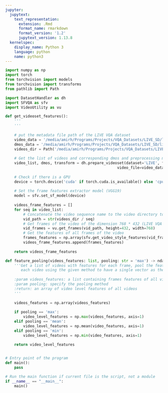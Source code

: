 ```yaml
---
jupyter:
  jupytext:
    text_representation:
      extension: .Rmd
      format_name: rmarkdown
      format_version: '1.2'
      jupytext_version: 1.13.8
  kernelspec:
    display_name: Python 3
    language: python
    name: python3
---
```


```python
import numpy as np
import torch
from torchvision import models
from torchvision import transforms
from pathlib import Path

import DatasetHandler as dh
import SFVQA as sfv
import VideoUtility as vu
```

```python
def get_videoset_features():
    '''
    '''
    
    # put the metadata file path of the LIVE VQA dataset
    video_data = '/media/amirh/Programs/Projects/VQA_Datasets/LIVE_SD/live_video_quality_seqs.txt'
    dmos_data = '/media/amirh/Programs/Projects/VQA_Datasets/LIVE_SD/live_video_quality_data.txt'
    videos_dir = Path('/media/amirh/Programs/Projects/VQA_Datasets/LIVE_SD')
    
    # Get the list of videos and corresponding dmos and preprocessing module
    video_list, dmos, transform = dh.prepare_videoset(dataset='LIVE', frame_size: int = 254,
                                                  video_file=video_data, dmos_file=dmos_data)
    
    # Check if there is a GPU
    device = torch.device('cuda' if torch.cuda.is_available() else 'cpu')
    
    # Set the frame features extractor model (VGG19)
    model = sfv.set_sf_model(device)
    
    videos_frame_features = []
    for seq in video_list:
        # Concatenate the video sequence name to the video directory to get the full video path
        vid_path = str(videos_dir / seq)
        # Get frames of the video of the dimension 768 * 432 (LIVE VQA videos)
        vid_frames = vu.get_frames(vid_path, height=432, width=768)
        # Get the features of all frames of the video
        frames_features = np.array(sfv.get_video_style_features(vid_frames, model, device, transform))
        videos_frame_features.append(frames_features)
    
    return videos_frame_features
```

```python
def feature_pooling(videos_features: list, pooling: str = 'max') -> ndarray:
    '''Get a list of videos with features for each frame, pool the features of all frames of 
       each video using the given method to have a single vector as the final video level features
       
    :param videos_features: a list containing frames features of all videos in video dataset
    :param pooling: specify the pooling method
    :return: an array of video level features of all videos
    '''
    
    videos_features = np.array(videos_features)
    
    if pooling == 'max':
        video_level_features = np.max(videos_features, axis=1)
    elif pooling == 'mean':
        video_level_features = np.mean(video_features, axis=1)
    elif pooling == 'min':
        video_level_features = np.min(video_features, axis=1)
        
    return video_level_features
```

```python

```

```python
# Entry point of the program
def main():
    pass
```

```python
# Run the main function if current file is the script, not a module
if __name__ == "__main__":
    main()
```

